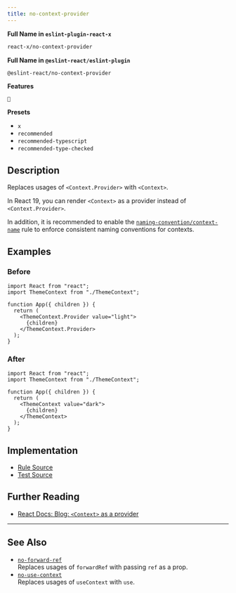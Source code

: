 ```yaml
---
title: no-context-provider
---
```


**Full Name in `eslint-plugin-react-x`**

```sh copy
react-x/no-context-provider
```

**Full Name in `@eslint-react/eslint-plugin`**

```sh copy
@eslint-react/no-context-provider
```

**Features**

`🔄`

**Presets**

- `x`
- `recommended`
- `recommended-typescript`
- `recommended-type-checked`

## Description

Replaces usages of `<Context.Provider>` with `<Context>`.

In React 19, you can render `<Context>` as a provider instead of `<Context.Provider>`.

In addition, it is recommended to enable the [`naming-convention/context-name`](./naming-convention-context-name) rule to enforce consistent naming conventions for contexts.

## Examples

### Before

```tsx
import React from "react";
import ThemeContext from "./ThemeContext";

function App({ children }) {
  return (
    <ThemeContext.Provider value="light">
      {children}
    </ThemeContext.Provider>
  );
}
```

### After

```tsx
import React from "react";
import ThemeContext from "./ThemeContext";

function App({ children }) {
  return (
    <ThemeContext value="dark">
      {children}
    </ThemeContext>
  );
}
```

## Implementation

- [Rule Source](https://github.com/Rel1cx/eslint-react/tree/main/packages/plugins/eslint-plugin-react-x/src/rules/no-context-provider.ts)
- [Test Source](https://github.com/Rel1cx/eslint-react/tree/main/packages/plugins/eslint-plugin-react-x/src/rules/no-context-provider.spec.ts)

## Further Reading

- [React Docs: Blog: `<Context>` as a provider](https://react.dev/blog/2024/12/05/react-19#context-as-a-provider)

---

## See Also

- [`no-forward-ref`](./no-forward-ref)\
  Replaces usages of `forwardRef` with passing `ref` as a prop.
- [`no-use-context`](./no-use-context)\
  Replaces usages of `useContext` with `use`.
